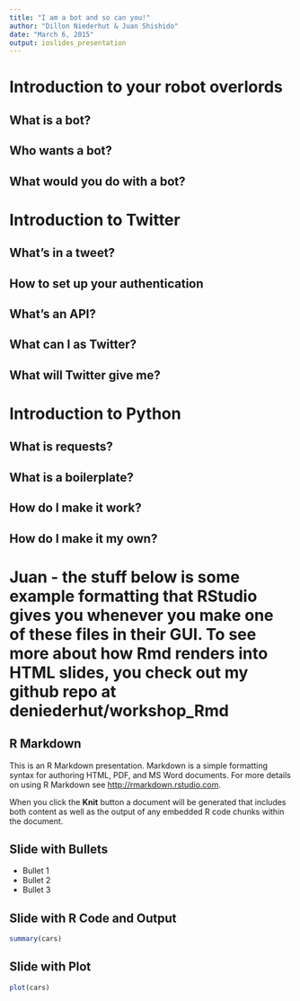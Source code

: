 ```yaml
---
title: "I am a bot and so can you!"
author: "Dillon Niederhut & Juan Shishido"
date: "March 6, 2015"
output: ioslides_presentation
---
```


# Introduction to your robot overlords

## What is a bot?

## Who wants a bot?

## What would you do with a bot?

# Introduction to Twitter

## What's in a tweet?

## How to set up your authentication

## What's an API?

## What can I as Twitter?

## What will Twitter give me?

# Introduction to Python

## What is requests?

## What is a boilerplate?

## How do I make it work?

## How do I make it my own?



# Juan - the stuff below is some example formatting that RStudio gives you whenever you make one of these files in their GUI. To see more about how Rmd renders into HTML slides, you check out my github repo at deniederhut/workshop_Rmd

## R Markdown

This is an R Markdown presentation. Markdown is a simple formatting syntax for authoring HTML, PDF, and MS Word documents. For more details on using R Markdown see <http://rmarkdown.rstudio.com>.

When you click the **Knit** button a document will be generated that includes both content as well as the output of any embedded R code chunks within the document.

## Slide with Bullets

- Bullet 1
- Bullet 2
- Bullet 3

## Slide with R Code and Output

```r
summary(cars)
```

## Slide with Plot

```r
plot(cars)
```

